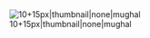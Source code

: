 <article id="36945414" title=User talk:Kabeer mughal>
	<talkpage id="36945414" title="User talk:Kabeer mughal">
[[File:Kabeer|10+15px|thumbnail|none|mughal]]
	</talkpage>
</article>